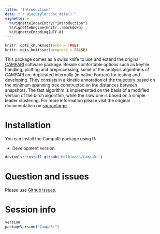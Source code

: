 ```yaml
---
title: "Introduction"
date: "`r BiocStyle::doc_date()`"
vignette: >
  %\VignetteIndexEntry{"Introduction"}
  %\VignetteEngine{knitr::rmarkdown}
  %\VignetteEncoding{UTF-8}
---
```


```r
knitr::opts_chunk$set(echo = TRUE)
knitr::opts_knit$set(progress = FALSE)
```

This package comes as a swiss knife to use and extend the original [CAMPARI](http://campari.sourceforge.net/index.html) software package.
Beside comfortable options such as keyfile handling, plotting and preprocessing, some of the
analysis algorithms of CAMPARI are duplicated internally (in native Fortran) for testing and
developing.
They consists in a kinetic annotation of the trajectory based on the minimum spanning tree
constructed on the distances between snapshots. The fast algorithm is implemented on
the basis of a modified version of the birch algorithm, while the slow one is based on a
simple leader clustering. For more information please visit the original documentation
on [sourceforge](http://campari.sourceforge.net/index.html).


# Installation

You can install the CampaRi package using R:

* Development version:
```r
devtools::install_github('Melkiades/CampaRi')
```

# Question and issues

Please use [Github issues](https://github.com/Melkiades/CampaRi/issues).



# Session info
```r
version
packageVersion("CampaRi")
```
